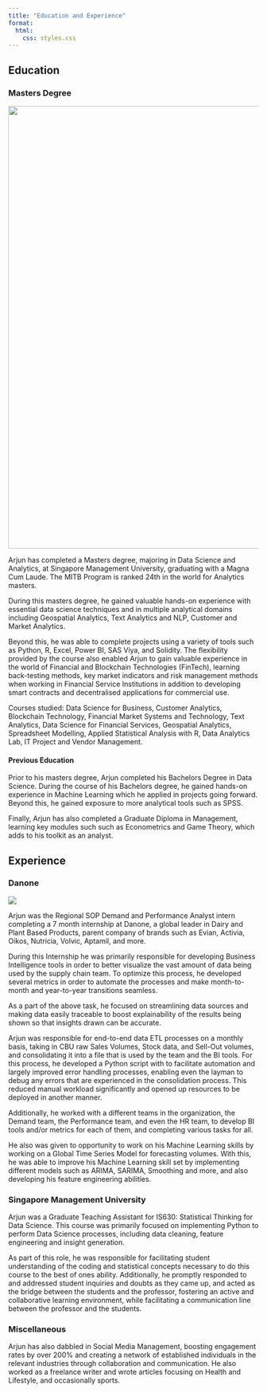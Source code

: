 ```yaml
---
title: "Education and Experience"
format:
  html:
    css: styles.css 
---
```


## Education

### Masters Degree

![](images/clipboard-1688063020.png){width="889"}

Arjun has completed a Masters degree, majoring in Data Science and Analytics, at Singapore Management University, graduating with a Magna Cum Laude. The MITB Program is ranked 24th in the world for Analytics masters.

During this masters degree, he gained valuable hands-on experience with essential data science techniques and in multiple analytical domains including Geospatial Analytics, Text Analytics and NLP, Customer and Market Analytics.

Beyond this, he was able to complete projects using a variety of tools such as Python, R, Excel, Power BI, SAS Viya, and Solidity. The flexibility provided by the course also enabled Arjun to gain valuable experience in the world of Financial and Blockchain Technologies (FinTech), learning back-testing methods, key market indicators and risk management methods when working in Financial Service Institutions in addition to developing smart contracts and decentralised applications for commercial use.

Courses studied: Data Science for Business, Customer Analytics, Blockchain Technology, Financial Market Systems and Technology, Text Analytics, Data Science for Financial Services, Geospatial Analytics, Spreadsheet Modelling, Applied Statistical Analysis with R, Data Analytics Lab, IT Project and Vendor Management.

#### Previous Education

Prior to his masters degree, Arjun completed his Bachelors Degree in Data Science. During the course of his Bachelors degree, he gained hands-on experience in Machine Learning which he applied in projects going forward. Beyond this, he gained exposure to more analytical tools such as SPSS.

Finally, Arjun has also completed a Graduate Diploma in Management, learning key modules such such as Econometrics and Game Theory, which adds to his toolkit as an analyst.

## Experience

### Danone

![](images/clipboard-3561742631.png)

Arjun was the Regional SOP Demand and Performance Analyst intern completing a 7 month internship at Danone, a global leader in Dairy and Plant Based Products, parent company of brands such as Evian, Activia, Oikos, Nutricia, Volvic, Aptamil, and more.

During this Internship he was primarily responsible for developing Business Intelligence tools in order to better visualize the vast amount of data being used by the supply chain team. To optimize this process, he developed several metrics in order to automate the processes and make month-to-month and year-to-year transitions seamless.

As a part of the above task, he focused on streamlining data sources and making data easily traceable to boost explainability of the results being shown so that insights drawn can be accurate.

Arjun was responsible for end-to-end data ETL processes on a monthly basis, taking in CBU raw Sales Volumes, Stock data, and Sell-Out volumes, and consolidating it into a file that is used by the team and the BI tools. For this process, he developed a Python script with to facilitate automation and largely improved error handling processes, enabling even the layman to debug any errors that are experienced in the consolidation process. This reduced manual workload significantly and opened up resources to be deployed in another manner.

Additionally, he worked with a different teams in the organization, the Demand team, the Performance team, and even the HR team, to develop BI tools and/or metrics for each of them, and completing various tasks for all.

He also was given to opportunity to work on his Machine Learning skills by working on a Global Time Series Model for forecasting volumes. With this, he was able to improve his Machine Learning skill set by implementing different models such as ARIMA, SARIMA, Smoothing and more, and also developing his feature engineering abilities.

### Singapore Management University

Arjun was a Graduate Teaching Assistant for IS630: Statistical Thinking for Data Science. This course was primarily focused on implementing Python to perform Data Science processes, including data cleaning, feature engineering and insight generation.

As part of this role, he was responsible for facilitating student understanding of the coding and statistical concepts necessary to do this course to the best of ones ability. Additionally, he promptly responded to and addressed student inquiries and doubts as they came up, and acted as the bridge between the students and the professor, fostering an active and collaborative learning environment, while facilitating a communication line between the professor and the students.

### Miscellaneous

Arjun has also dabbled in Social Media Management, boosting engagement rates by over 200% and creating a network of established individuals in the relevant industries through collaboration and communication. He also worked as a freelance writer and wrote articles focusing on Health and Lifestyle, and occasionally sports.
